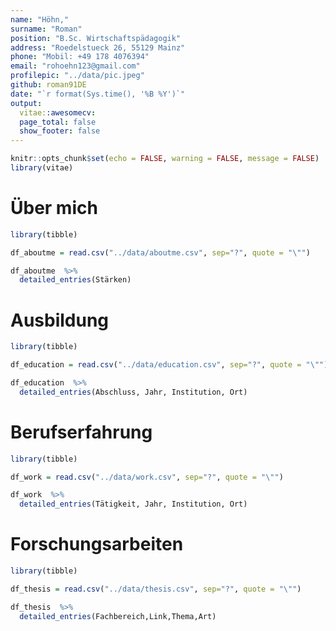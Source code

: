 ```yaml
---
name: "Höhn,"
surname: "Roman"
position: "B.Sc. Wirtschaftspädagogik"
address: "Roedelstueck 26, 55129 Mainz"
phone: "Mobil: +49 178 4076394"
email: "rohoehn123@gmail.com"
profilepic: "../data/pic.jpeg"
github: roman91DE
date: "`r format(Sys.time(), '%B %Y')`"
output: 
  vitae::awesomecv:
  page_total: false
  show_footer: false
---
```


```r
knitr::opts_chunk$set(echo = FALSE, warning = FALSE, message = FALSE)
library(vitae)
```


# Über mich

```r
library(tibble)

df_aboutme = read.csv("../data/aboutme.csv", sep="?", quote = "\"")

df_aboutme  %>%
  detailed_entries(Stärken)
```

# Ausbildung

```r
library(tibble)

df_education = read.csv("../data/education.csv", sep="?", quote = "\"")

df_education  %>%
  detailed_entries(Abschluss, Jahr, Institution, Ort)
```

# Berufserfahrung

```r
library(tibble)

df_work = read.csv("../data/work.csv", sep="?", quote = "\"")

df_work  %>%
  detailed_entries(Tätigkeit, Jahr, Institution, Ort)
```

# Forschungsarbeiten

```r
library(tibble)

df_thesis = read.csv("../data/thesis.csv", sep="?", quote = "\"")

df_thesis  %>%
  detailed_entries(Fachbereich,Link,Thema,Art)
```


